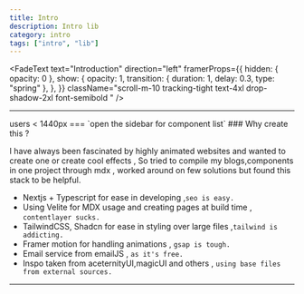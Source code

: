 ```yaml
---
title: Intro
description: Intro lib
category: intro
tags: ["intro", "lib"]
---
```


<FadeText
  text="Introduction"
  direction="left"
  framerProps={{
    hidden: { opacity: 0 },
    show: {
      opacity: 1,
      transition: { duration: 1, delay: 0.3, type: "spring" },
    },
  }}
  className="scroll-m-10  tracking-tight
        text-4xl 
        drop-shadow-2xl font-semibold  "
/>

---

<Callout type="danger">
users < 1440px === `open the sidebar for component list`
</Callout>
### Why create this ?

I have always been fascinated by highly animated websites and wanted to create one or create cool effects , So tried to compile my blogs,components in one project through mdx , worked around on few solutions but found this stack to be helpful.

- Nextjs + Typescript for ease in developing ,`seo is easy.`
- Using Velite for MDX usage and creating pages at build time , `contentlayer sucks.`
- TailwindCSS, Shadcn for ease in styling over large files ,`tailwind is addicting.`
- Framer motion for handling animations , `gsap is tough.`
- Email service from emailJS , `as it's free.`
- Inspo taken from aceternityUI,magicUI and others , `using base files from external sources.`

---

<GithubStar />
